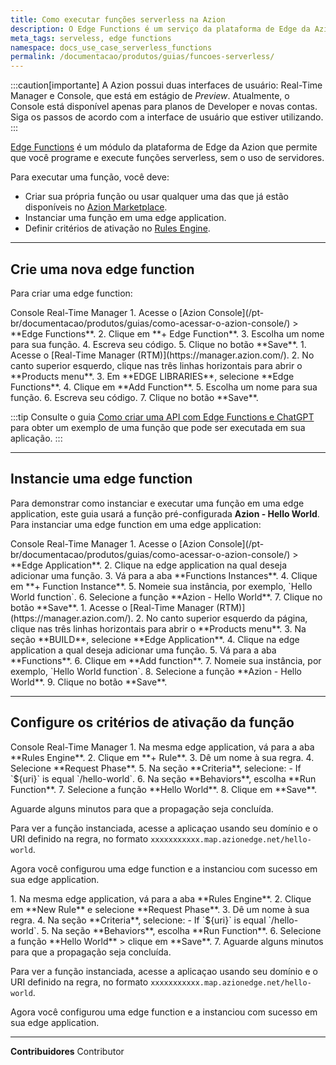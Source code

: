 ```yaml
---
title: Como executar funções serverless na Azion
description: O Edge Functions é um serviço da plataforma de Edge da Azion que permite que você programe e execute funções sem servidor, sem a necessidade de provisionar ou gerenciar servidores.
meta_tags: serveless, edge functions
namespace: docs_use_case_serverless_functions
permalink: /documentacao/produtos/guias/funcoes-serverless/
---
```


:::caution[importante]
A Azion possui duas interfaces de usuário: Real-Time Manager e Console, que está em estágio de *Preview*. Atualmente, o Console está disponível apenas para planos de Developer e novas contas. Siga os passos de acordo com a interface de usuário que estiver utilizando.
:::

[Edge Functions](/pt-br/documentacao/produtos/build/edge-application/edge-functions/) é um módulo da plataforma de Edge da Azion que permite que você programe e execute funções serverless, sem o uso de servidores.

<LinkButton link="/pt-br/documentacao/produtos/build/edge-application/edge-functions-instances/" label="Saiba mais sobre Edge Functions para Edge Application" outlined />

Para executar uma função, você deve:

- Criar sua própria função ou usar qualquer uma das que já estão disponíveis no [Azion Marketplace](https://marketplace.azion.com/).
- Instanciar uma função em uma edge application.
- Definir critérios de ativação no [Rules Engine](/pt-br/documentacao/produtos/build/edge-application/rules-engine/).

---

## Crie uma nova edge function

Para criar uma edge function:

<Tabs client:visible>
    <Fragment slot="tab.console">Console</Fragment>
    <Fragment slot="tab.rtm">Real-Time Manager</Fragment>

<Fragment slot="panel.console">
1. Acesse o [Azion Console](/pt-br/documentacao/produtos/guias/como-acessar-o-azion-console/) > **Edge Functions**.
2. Clique em **+ Edge Function**.
3. Escolha um nome para sua função.
4. Escreva seu código.
5. Clique no botão **Save**.
</Fragment>

<Fragment slot="panel.rtm">
1. Acesse o [Real-Time Manager (RTM)](https://manager.azion.com/).
2. No canto superior esquerdo, clique nas três linhas horizontais para abrir o **Products menu**.
3. Em **EDGE LIBRARIES**, selecione **Edge Functions**.
4. Clique em **Add Function**.
5. Escolha um nome para sua função.
6. Escreva seu código.
7. Clique no botão **Save**.
</Fragment>

</Tabs>

:::tip
Consulte o guia [Como criar uma API com Edge Functions e ChatGPT](/pt-br/documentacao/produtos/guias/edge-functions/api-builder/) para obter um exemplo de uma função que pode ser executada em sua aplicação.
:::

---

## Instancie uma edge function

Para demonstrar como instanciar e executar uma função em uma edge application, este guia usará a função pré-configurada **Azion - Hello World**. Para instanciar uma edge function em uma edge application:

<Tabs client:visible>
    <Fragment slot="tab.console">Console</Fragment>
    <Fragment slot="tab.rtm">Real-Time Manager</Fragment>

<Fragment slot="panel.console">
1. Acesse o [Azion Console](/pt-br/documentacao/produtos/guias/como-acessar-o-azion-console/) > **Edge Application**.
2. Clique na edge application na qual deseja adicionar uma função.
3. Vá para a aba **Functions Instances**.
4. Clique em **+ Function Instance**.
5. Nomeie sua instância, por exemplo, `Hello World function`.
6. Selecione a função **Azion - Hello World**.
7. Clique no botão **Save**.
</Fragment>

<Fragment slot="panel.rtm">
1. Acesse o [Real-Time Manager (RTM)](https://manager.azion.com/).
2. No canto superior esquerdo da página, clique nas três linhas horizontais para abrir o **Products menu**.
3. Na seção **BUILD**, selecione **Edge Application**.
4. Clique na edge application a qual deseja adicionar uma função.
5. Vá para a aba **Functions**.
6. Clique em **Add function**.
7. Nomeie sua instância, por exemplo, `Hello World function`.
8. Selecione a função **Azion - Hello World**.
9. Clique no botão **Save**.
</Fragment>

</Tabs>

---

## Configure os critérios de ativação da função

<Tabs client:visible>
    <Fragment slot="tab.console">Console</Fragment>
    <Fragment slot="tab.rtm">Real-Time Manager</Fragment>

<Fragment slot="panel.console">
1. Na mesma edge application, vá para a aba **Rules Engine**.
2. Clique em **+ Rule**.
3. Dê um nome à sua regra.
4. Selecione **Request Phase**.
5. Na seção **Criteria**, selecione:
    - If `${uri}` is equal `/hello-world`.
6. Na seção **Behaviors**, escolha **Run Function**.
7. Selecione a função **Hello World**.
8. Clique em **Save**. 

Aguarde alguns minutos para que a propagação seja concluída.

Para ver a função instanciada, acesse a aplicaçao usando seu domínio e o URI definido na regra, no formato `xxxxxxxxxxx.map.azionedge.net/hello-world`.

Agora você configurou uma edge function e a instanciou com sucesso em sua edge application.
</Fragment>

<Fragment slot="panel.rtm">
1. Na mesma edge application, vá para a aba **Rules Engine**.
2. Clique em **New Rule** e selecione **Request Phase**.
3. Dê um nome à sua regra.
4. Na seção **Criteria**, selecione:
    - If `${uri}` is equal `/hello-world`.
5. Na seção **Behaviors**, escolha **Run Function**.
6. Selecione a função **Hello World** > clique em **Save**. 
7. Aguarde alguns minutos para que a propagação seja concluída.

Para ver a função instanciada, acesse a aplicaçao usando seu domínio e o URI definido na regra, no formato `xxxxxxxxxxx.map.azionedge.net/hello-world`.

Agora você configurou uma edge function e a instanciou com sucesso em sua edge application.
</Fragment>

</Tabs>

---


**Contribuidores** <ContributorList>Contributor</ContributorList>
